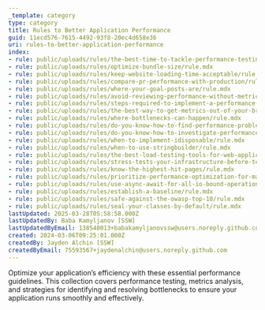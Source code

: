 ```yaml
---
_template: category
type: category
title: Rules to Better Application Performance
guid: 11ecd576-7615-4492-93f8-20ec4d658e36
uri: rules-to-better-application-performance
index:
- rule: public/uploads/rules/the-best-time-to-tackle-performance-testing/rule.mdx
- rule: public/uploads/rules/optimize-bundle-size/rule.mdx
- rule: public/uploads/rules/keep-website-loading-time-acceptable/rule.mdx
- rule: public/uploads/rules/compare-pr-performance-with-production/rule.mdx
- rule: public/uploads/rules/where-your-goal-posts-are/rule.mdx
- rule: public/uploads/rules/avoid-reviewing-performance-without-metrics/rule.mdx
- rule: public/uploads/rules/steps-required-to-implement-a-performance-improvement/rule.mdx
- rule: public/uploads/rules/the-best-way-to-get-metrics-out-of-your-browser/rule.mdx
- rule: public/uploads/rules/where-bottlenecks-can-happen/rule.mdx
- rule: public/uploads/rules/do-you-know-how-to-find-performance-problems-with-application-insights/rule.mdx
- rule: public/uploads/rules/do-you-know-how-to-investigate-performance-problems-in-a-net-app/rule.mdx
- rule: public/uploads/rules/when-to-implement-idisposable/rule.mdx
- rule: public/uploads/rules/when-to-use-stringbuilder/rule.mdx
- rule: public/uploads/rules/the-best-load-testing-tools-for-web-applications/rule.mdx
- rule: public/uploads/rules/stress-tests-your-infrastructure-before-testing-your-application/rule.mdx
- rule: public/uploads/rules/know-the-highest-hit-pages/rule.mdx
- rule: public/uploads/rules/prioritize-performance-optimization-for-maximum-business-value/rule.mdx
- rule: public/uploads/rules/use-async-await-for-all-io-bound-operations/rule.mdx
- rule: public/uploads/rules/establish-a-baseline/rule.mdx
- rule: public/uploads/rules/safe-against-the-owasp-top-10/rule.mdx
- rule: public/uploads/rules/seal-your-classes-by-default/rule.mdx
lastUpdated: 2025-03-28T05:58:58.000Z
lastUpdatedBy: Baba Kamyljanov [SSW]
lastUpdatedByEmail: 138548013+babakamyljanovssw@users.noreply.github.com
created: 2024-03-06T09:25:01.000Z
createdBy: Jayden Alchin [SSW]
createdByEmail: 75593567+jaydenalchin@users.noreply.github.com
---
```


Optimize your application’s efficiency with these essential performance guidelines. This collection covers performance testing, metrics analysis, and strategies for identifying and resolving bottlenecks to ensure your application runs smoothly and effectively.
